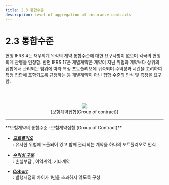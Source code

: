 ```yaml
---
title: 2.3 통합수준
description: Level of aggregation of insurance contracts
---
```



# 2.3 통합수준

현행 IFRS 4는 재무회계 목적의 계약 통합수준에 대한 요구사항이 없으며 각국의 현행 회계 관행을 인정함. 반면 IFRS 17은 개별계약은 계약이 지닌 위험과 계약보다 상위의 집합에서 관리되는 범위에 따라 특정 포트폴리오에 귀속되며 수익성과 시간을 고려하여 특정 집합에 포함되도록 규정하는 등 개별계약이 아닌 집합 수준의 인식 및 측정을 요구함.&#x20;

<br></br>
<center> <Image src="/pic2-3.png" width={700} height={10} /> </center>
<center> [보험계약집합(Group of contract)] </center>


* * *

<Callout severity="success">
**보험계약의 통합수준 : 보험계약집합 (Group of Contract)**

* [_**포트폴리오**_](/ifrs/02/2-3/231#포트폴리오) \
  : 유사한 위험에 노출되어 있고 함께 관리되는 계약을 하나의 포트폴리오로 인식

* [_**수익성 구분**_](/ifrs/02/2-3/231#수익성) \
  : 손실부담 , 이익계약, 기타계약

* [_**Cohort**_ ](/ifrs/02/2-3/231#cohort) \
  : 발행시점의 차이가 1년을 초과하지 않도록 구성&#x20;

</Callout>
